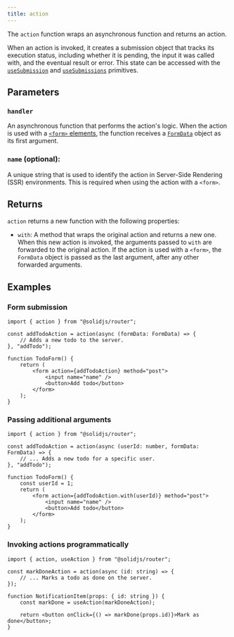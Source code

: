 ```yaml
---
title: action
---
```


The `action` function wraps an asynchronous function and returns an action.

When an action is invoked, it creates a submission object that tracks its execution status, including whether it is pending, the input it was called with, and the eventual result or error.
This state can be accessed with the [`useSubmission`](/solid-router/reference/data-apis/use-submission) and [`useSubmissions`](/solid-router/reference/data-apis/use-submissions) primitives.

## Parameters

### `handler`

An asynchronous function that performs the action's logic.
When the action is used with a [`<form>` elements](https://developer.mozilla.org/en-US/docs/Web/HTML/Reference/Elements/form), the function receives a [`FormData`](https://developer.mozilla.org/en-US/docs/Web/API/FormData) object as its first argument.

### `name` (optional):

A unique string that is used to identify the action in Server-Side Rendering (SSR) environments.
This is required when using the action with a `<form>`.

## Returns

`action` returns a new function with the following properties:

- `with`:
  A method that wraps the original action and returns a new one.
  When this new action is invoked, the arguments passed to `with` are forwarded to the original action.
  If the action is used with a `<form>`, the `FormData` object is passed as the last argument, after any other forwarded arguments.

## Examples

### Form submission

```tsx
import { action } from "@solidjs/router";

const addTodoAction = action(async (formData: FormData) => {
	// Adds a new todo to the server.
}, "addTodo");

function TodoForm() {
	return (
		<form action={addTodoAction} method="post">
			<input name="name" />
			<button>Add todo</button>
		</form>
	);
}
```

### Passing additional arguments

```tsx
import { action } from "@solidjs/router";

const addTodoAction = action(async (userId: number, formData: FormData) => {
	// ... Adds a new todo for a specific user.
}, "addTodo");

function TodoForm() {
	const userId = 1;
	return (
		<form action={addTodoAction.with(userId)} method="post">
			<input name="name" />
			<button>Add todo</button>
		</form>
	);
}
```

### Invoking actions programmatically

```tsx
import { action, useAction } from "@solidjs/router";

const markDoneAction = action(async (id: string) => {
	// ... Marks a todo as done on the server.
});

function NotificationItem(props: { id: string }) {
	const markDone = useAction(markDoneAction);

	return <button onClick={() => markDone(props.id)}>Mark as done</button>;
}
```
